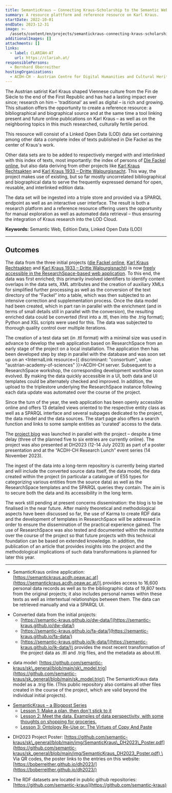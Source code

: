 ```yaml
---
title: SemanticKraus – Connecting Kraus-Scholarship to the Semantic Web
summary: A resource plattform and reference resource on Karl Kraus.
startDate: 2022-10-01
endDate: 2023-12-31
image: >-
  /assets/content/en/projects/semantickraus-connecting-kraus-scholarship-semantic-web/image.png
additionalImages: []
attachments: []
links:
  - label: CLARIAH-AT
    url: https://clariah.at/
responsiblePersons:
  - Bernhard Oberreither
hostingOrganizations:
  - ACDH-CH - Austrian Centre for Digital Humanities and Cultural Heritage
---
```

The Austrian satirist Karl Kraus shaped Viennese culture from the Fin de Siècle to the end of the First Republic and has had a lasting impact ever since; research on him – 'traditional' as well as digital – is rich and growing. This situation offers the opportunity to create a reference resource: a bibliographical and biographical source and at the same time a tool linking present and future online publications on Karl Kraus – as well as on the neighboring topics in this much researched, culturally fertile period.

This resource will consist of a Linked Open Data (LOD) data set containing among other data a complete index of texts published in Die Fackel as the center of Kraus's work.

Other data sets are to be added to respectively merged with and interlinked with this index of texts, most importantly: the index of persons of [Die Fackel online](https://fackel.oeaw.ac.at/), but also data deriving from other projects like [Karl Kraus Rechtsakten](https://kraus.wienbibliothek.at/) and [Karl Kraus 1933 – Dritte Walpurgisnacht](https://kraus1933.ace.oeaw.ac.at/index.html). This way, the project makes use of existing, but so far mostly uncorrelated bibliographical and biographical data to serve the frequently expressed demand for open, reusable, and interlinked edition data.

The data set will be ingested into a triple store and provided via a SPARQL endpoint as well as an interactive user interface. The result is both a research platform and a reference resource offering users the opportunity for manual exploration as well as automated data retrieval – thus ensuring the integration of Kraus research into the LOD Cloud.

**Keywords:** Semantic Web, Edition Data, Linked Open Data (LOD)

---

## **Outcomes**

The data from the three initial projects ([die Fackel online](https://fackel.oeaw.ac.at/), [Karl Kraus Rechtsakten](https://kraus.wienbibliothek.at/) and [Karl Kraus 1933 – Dritte Walpurgisnacht](https://kraus1933.ace.oeaw.ac.at/index.html)) is now [freely accessible in the ResearchSpace-based web application](https://semantickraus.acdh.oeaw.ac.at). To this end, the data was first enriched; this primarily involved identifiers to identify content overlaps in the data sets, XML attributes and the creation of auxiliary XMLs for simplified further processing as well as the conversion of the text directory of the “Fackel” into a table, which was then subjected to an intensive correction and supplementation process. Once the data model had been created, which in part ran in parallel with the enrichment (and in terms of small details still in parallel with the conversion), the resulting enriched data could be converted (first into a .ttl, then into the .trig format); Python and XSL scripts were used for this. The data was subjected to thorough quality control over multiple iterations.

The creation of a test data set (in .ttl format) with a minimal size was used in advance to develop the web application based on ResearchSpace from an early stage of the project on a local installation. The application then has been developed step by step in parallel with the database and was soon set up on an <InternalLink resource={{ discriminant: "consortium", value: "austrian-academy-of-sciences" }}>ACDH-CH</InternalLink> server. Subsequent to a ResearchSpace workshop, the corresponding development workflow soon evolved. By making the data quickly accessible in a UI, both data and UI templates could be alternately checked and improved. In addition, the upload to the triplestore underlying the ResearchSpace instance following each data update was automated over the course of the project.

Since the turn of the year, the web application has been openly accessible online and offers 13 detailed views oriented to the respective entity class as well as a SPARQL interface and several subpages dedicated to the project, the data model and the data sources. The start page also offers a search function and links to some sample entities as 'curated' access to the data.

The [project blog](https://howto.acdh.oeaw.ac.at/de/curriculum/semantickraus-a-blogpost-series) was launched in parallel with the project – despite a time delay (three of the planned five to six entries are currently online). The project was also presented at DH2023 (12-14 July 2023) as part of a poster presentation and at the “ACDH-CH Research Lunch” event series (14 November 2023).

The ingest of the data into a long-term repository is currently being started and will include the converted source data itself, the data model, the data created within the project (in particular a catalogue of E55 types for categorizing various entities from the source data) as well as the ResearchSpace templates and the SPARQL queries they contain. The aim is to secure both the data and its accessibility in the long term.

The work still pending at present concerns dissemination: the blog is to be finalised in the near future. After mainly theoretical and methodological aspects have been discussed so far, the use of Karma to create RDF data and the development of templates in ResearchSpace will be addressed in order to ensure the dissemination of the practical experience gained. The use of ResearchSpace was also tested and documented within the institute over the course of the project so that future projects with this technical foundation can be based on extended knowledge. In addition, the publication of an article that provides insights into the project and the methodological implications of such data transformations is planned for later this year.

---

* SemanticKraus online application: [https://semantickraus.acdh.oeaw.ac.at](https://semantickraus.acdh.oeaw.ac.at/)\
  provides access to 16,600 personal data records as well as to the bibliographic data of 19,807 texts from the original projects; it also includes personal names within these texts as well as intertextual relationships between them. The data can be retrieved manually and via a SPARQL UI.

- Converted data from the initial projects:
  * [https://semantic-kraus.github.io/dw-data/](https://semantic-kraus.github.io/dw-data/)
  * [https://semantic-kraus.github.io/fa-data/](https://semantic-kraus.github.io/fa-data/)
  * [https://semantic-kraus.github.io/lk-data/](https://semantic-kraus.github.io/lk-data/)\
    provides the most recent transformation of the project data as .ttl and .trig files, and the metadata as about.ttl.

* data model: [https://github.com/semantic-kraus/sk\_general/blob/main/sk\_model.trig](https://github.com/semantic-kraus/sk_general/blob/main/sk_model.trig)\
  The SemanticKraus data model as a .trig file. (This public repository also contains all other files created in the course of the project, which are valid beyond the individual initial projects).

- [SemanticKraus – a Blogpost Series](https://howto.acdh.oeaw.ac.at/de/curriculum/semantickraus-a-blogpost-series)
  * [Lesson 1: Make a plan, then don't stick to it](https://howto.acdh.oeaw.ac.at/de/resource/posts/lesson-1-make-a-plan)
  * [Lesson 2: Meet the data. Examples of data perspectivity, with some thoughts on shopping for groceries.](https://howto.acdh.oeaw.ac.at/de/resource/posts/lesson-2-meet-the-data)
  * [Lesson 3: Ontology Re-Use or: The Virtues of Copy And Paste](https://howto.acdh.oeaw.ac.at/de/resource/posts/lesson-3-copy-and-paste)

* DH2023 Project Poster: [https://github.com/semantic-kraus/sk\_general/blob/main/img/SemanticKraus\_DH2023\_Poster.pdf](https://github.com/semantic-kraus/sk_general/blob/main/img/SemanticKraus_DH2023_Poster.pdf) \
  Via QR codes, the poster links to the entries on this website: [https://boberreither.github.io/dh2023/](https://boberreither.github.io/dh2023/)

- The RDF datasets are located in public github repositories: [https://github.com/semantic-kraus](https://github.com/semantic-kraus)
